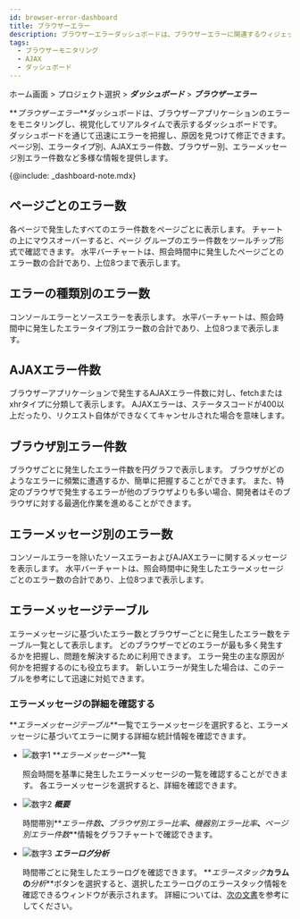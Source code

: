 ```yaml
---
id: browser-error-dashboard
title: ブラウザーエラー
description: ブラウザーエラーダッシュボードは、ブラウザーエラーに関連するウィジェットで構成されるリアルタイムの統計データのダッシュボードです。
tags:
  - ブラウザーモニタリング
  - AJAX
  - ダッシュボード
---
```


ホーム画面 > プロジェクト選択 > **_ダッシュボード_** > **_ブラウザーエラー_**

<ImgLang img='browser-error-dashboard.png' desc='Browser error dashboard' />

**_ブラウザーエラー_**ダッシュボードは、ブラウザーアプリケーションのエラーをモニタリングし、視覚化してリアルタイムで表示するダッシュボードです。 ダッシュボードを通じて迅速にエラーを把握し、原因を見つけて修正できます。 ページ別、エラータイプ別、AJAXエラー件数、ブラウザー別、エラーメッセージ別エラー件数など多様な情報を提供します。

{@include: _dashboard-note.mdx}

## ページごとのエラー数

<ImgLang img='browser-error-by-page.png' desc='Error count by pages' />

各ページで発生したすべてのエラー件数をページごとに表示します。 チャートの上にマウスオーバーすると、ページ グループのエラー件数をツールチップ形式で確認できます。 水平バーチャートは、照会時間中に発生したページごとのエラー数の合計であり、上位8つまで表示します。

## エラーの種類別のエラー数

<ImgLang img='browser-error-by-types.png' desc='Error count by types' />

コンソールエラーとソースエラーを表示します。 水平バーチャートは、照会時間中に発生したエラータイプ別エラー数の合計であり、上位8つまで表示します。

## AJAXエラー件数

<ImgLang img='browser-error-ajax-by-error.png' desc='AJAX error count' />

ブラウザーアプリケーションで発生するAJAXエラー件数に対し、fetchまたはxhrタイプに分類して表示します。 AJAXエラーは、ステータスコードが400以上だったり、リクエスト自体ができなくてキャンセルされた場合を意味します。

## ブラウザ別エラー件数

<ImgLang img='browser-erorr-by-browsers.png' desc='Error count by browsers' />

ブラウザごとに発生したエラー件数を円グラフで表示します。 ブラウザがどのようなエラーに頻繁に遭遇するか、簡単に把握することができます。 また、特定のブラウザで発生するエラーが他のブラウザよりも多い場合、開発者はそのブラウザに対する最適化作業を進めることができます。

## エラーメッセージ別のエラー数

<ImgLang img='browser-error-by-messages.png' desc='Error count by messages' />

コンソールエラーを除いたソースエラーおよびAJAXエラーに関するメッセージを表示します。 水平バーチャートは、照会時間中に発生したエラーメッセージごとのエラー数の合計であり、上位8つまで表示します。

## エラーメッセージテーブル

<ImgLang img='browser-error-table.png' desc='Error message table' />

エラーメッセージに基づいたエラー数とブラウザーごとに発生したエラー数をテーブル一覧として表示します。 どのブラウザーでどのエラーが最も多く発生するかを把握し、問題を解決するために利用できます。 エラー発生の主な原因が何かを把握するのにも役立ちます。 新しいエラーが発生した場合は、このテーブルを参考にして迅速に対処できます。

### エラーメッセージの詳細を確認する

**_エラーメッセージテーブル_**一覧でエラーメッセージを選択すると、エラーメッセージに基づいてエラーに関する詳細な統計情報を確認できます。

<ImgLang img='browser-error-details.png' desc='Error message details' />

-   ![数字1](/img/number-01.png) **_エラーメッセージ_**一覧

    照会時間を基準に発生したエラーメッセージの一覧を確認することができます。 各エラーメッセージを選択すると、詳細を確認できます。

-   ![数字2](/img/number-02.png) **_概要_**

    時間帯別**_エラー件数_**、**_ブラウザ別エラー比率_**、**_機器別エラー比率_**、**_ページ別エラー件数_**情報をグラフチャートで確認できます。

-   ![数字3](/img/number-02.png) **_エラーログ分析_**

    <ImgLang img='browser-error-details-log.png' desc='Error log' />

    時間帯ごとに発生したエラーログを確認できます。 **_エラースタック_**カラムの**_分析_**ボタンを選択すると、選択したエラーログのエラースタック情報を確認できるウィンドウが表示されます。 詳細については、[次の文書](tracking-error#check-errorcode)を参考にしてください。
